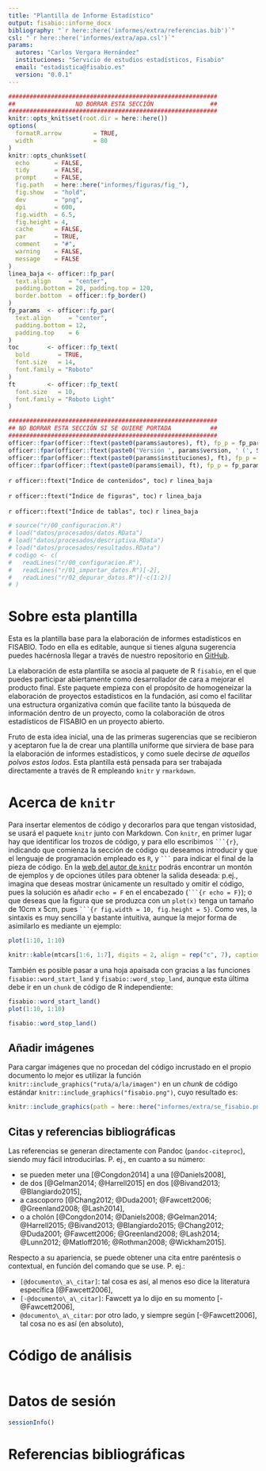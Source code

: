 ```yaml
---
title: "Plantilla de Informe Estadístico"
output: fisabio::informe_docx
bibliography: "`r here::here('informes/extra/referencias.bib')`"
csl: "`r here::here('informes/extra/apa.csl')`"
params: 
  autores: "Carlos Vergara Hernández"
  instituciones: "Servicio de estudios estadísticos, Fisabio"
  email: "estadistica@fisabio.es"
  version: "0.0.1"
---
```


```r
###########################################################
##                 NO BORRAR ESTA SECCIÓN                ##
###########################################################
knitr::opts_knit$set(root.dir = here::here())
options(
  formatR.arrow         = TRUE,
  width                 = 80
)
knitr::opts_chunk$set(
  echo       = FALSE,
  tidy       = FALSE,
  prompt     = FALSE,
  fig.path   = here::here("informes/figuras/fig_"),
  fig.show   = "hold",
  dev        = "png",
  dpi        = 600,
  fig.width  = 6.5,
  fig.height = 4,
  cache      = FALSE,
  par        = TRUE,
  comment    = "#",
  warning    = FALSE,
  message    = FALSE
)
linea_baja <- officer::fp_par(
  text.align     = "center", 
  padding.bottom = 20, padding.top = 120, 
  border.bottom  = officer::fp_border()
)
fp_params  <- officer::fp_par(
  text.align     = "center",
  padding.bottom = 12,
  padding.top    = 6
)
toc        <- officer::fp_text(
  bold        = TRUE,
  font.size   = 14,
  font.family = "Roboto"
)
ft         <- officer::fp_text(
  font.size   = 10,
  font.family = "Roboto Light"
)
```

```r
###########################################################
## NO BORRAR ESTA SECCIÓN SI SE QUIERE PORTADA           ##
###########################################################
officer::fpar(officer::ftext(paste0(params$autores), ft), fp_p = fp_params)
officer::fpar(officer::ftext(paste0('Versión ', params$version, ' (', Sys.Date(), ')'), ft), fp_p = fp_params)
officer::fpar(officer::ftext(paste0(params$instituciones), ft), fp_p = fp_params)
officer::fpar(officer::ftext(paste0(params$email), ft), fp_p = fp_params)
```

\newpage


<!-- Inicio: No borrar esto si se quiere TOC  -->


`r officer::ftext("Índice de contenidos", toc)`
`r linea_baja`
<!---BLOCK_TOC--->

`r officer::ftext("Índice de figuras", toc)`
`r linea_baja`
<!---BLOCK_TOC{seq_id: 'fig'}--->

`r officer::ftext("Índice de tablas", toc)`
`r linea_baja`
<!---BLOCK_TOC{seq_id: 'tab'}--->

<!-- Final: No borrar esto si se quiere TOC -->


\newpage

```r
# source("r/00_configuracion.R")
# load("datos/procesados/datos.RData")
# load("datos/procesados/descriptiva.RData")
# load("datos/procesados/resultados.RData")
# codigo <- c(
#   readLines("r/00_configuracion.R"),
#   readLines("r/01_importar_datos.R")[-2],
#   readLines("r/02_depurar_datos.R")[-c(1:2)]
# )
```

# Sobre esta plantilla
Esta es la plantilla base para la elaboración de informes estadísticos en FISABIO. Todo en ella es editable, aunque si tienes alguna sugerencia puedes hacérnosla llegar a través de nuestro repositorio en [GitHub](https://www.github.com/estadistica-fisabio/fisabio).

La elaboración de esta plantilla se asocia al paquete de R ``fisabio``, en el que puedes participar abiertamente como desarrollador de cara a mejorar el producto final. Este paquete empieza con el propósito de homogeneizar la elaboración de proyectos estadísticos en la fundación, así como el facilitar una estructura organizativa común que facilite tanto la búsqueda de información dentro de un proyecto, como la colaboración de otros estadísticos de FISABIO en un proyecto abierto.


Fruto de esta idea inicial, una de las primeras sugerencias que se recibieron y aceptaron fue la de crear una plantilla uniforme que sirviera de base para la elaboración de informes estadísticos, y como suele decirse _de aquellos polvos estos lodos_. Esta plantilla está pensada para ser trabajada directamente a través de R empleando ``knitr`` y ``rmarkdown``.


# Acerca de `knitr`
Para insertar elementos de código y decorarlos para que tengan vistosidad, se usará el paquete `knitr` junto con Markdown. Con `knitr`, en primer lugar hay que identificar los trozos de código, y para ello escribimos ```` ```{r} ````, indicando que comienza la sección de código qu deseamos introducir y que el lenguaje de programación empleado es `R`, y ```` ``` ```` para indicar el final de la pieza de código. En la [web del autor de `knitr`](http://yihui.name/knitr/) podrás encontrar un montón de ejemplos y de opciones útiles para obtener la salida deseada: p.ej., imagina que deseas mostrar únicamente un resultado y omitir el código, pues la solución es añadir `echo = F` en el encabezado (```` ```{r echo = F} ````); o que deseas que la figura que se produzca con un `plot(x)` tenga un tamaño de 10cm x 5cm, pues ```` ```{r fig.width = 10, fig.height = 5} ````. Como ves, la sintaxis es muy sencilla y bastante intuitiva, aunque la mejor forma de asimilarlo es mediante un ejemplo:

```r
plot(1:10, 1:10)
```

```r
knitr::kable(mtcars[1:6, 1:7], digits = 2, align = rep("c", 7), caption = "Esto es una Tabla...")
```

También es posible pasar a una hoja apaisada con gracias a las funciones `fisabio::word_start_land` y `fisabio::word_stop_land`, aunque esta última debe ir en un `chunk` de código de R independiente:

```r
fisabio::word_start_land()
plot(1:10, 1:10)
```

```r
fisabio::word_stop_land()
```


## Añadir imágenes
Para cargar imágenes que no procedan del código incrustado en el propio documento lo mejor es utilizar la función `knitr::include_graphics("ruta/a/la/imagen")` en un _chunk_ de código estándar `knitr::include_graphics("fisabio.png")`, cuyo resultado es:


```r
knitr::include_graphics(path = here::here("informes/extra/se_fisabio.png"), rel_path = FALSE)
```

## Citas y referencias bibliográficas
Las referencias se generan directamente con Pandoc (`pandoc-citeproc`), siendo muy fácil introducirlas. P. ej., en cuanto a su número:

- se pueden meter una [@Congdon2014] a una [@Daniels2008],
- de dos [@Gelman2014; @Harrell2015] en dos [@Bivand2013; @Blangiardo2015],
- a cascoporro [@Chang2012; @Duda2001; @Fawcett2006; @Greenland2008; @Lash2014],
- o a cholón [@Congdon2014; @Daniels2008; @Gelman2014;  @Harrell2015; @Bivand2013; @Blangiardo2015; @Chang2012; @Duda2001; @Fawcett2006; @Greenland2008; @Lash2014; @Lunn2012; @Matloff2016; @Rothman2008; @Wickham2015].

Respecto a su apariencia, se puede obtener una cita entre paréntesis o contextual, en función del comando que se use. P. ej.:

- ``[@documento\_a\_citar]``: tal cosa es así, al menos eso dice la literatura específica [@Fawcett2006],
- ``[-@documento\_a\_citar]``: Fawcett ya lo dijo en su momento [-@Fawcett2006],
- ``@documento\_a\_citar``: por otro lado, y siempre según [-@Fawcett2006], tal cosa no es así (en absoluto),


\newpage

# Código de análisis

```r
```


\newpage

# Datos de sesión

```r
sessionInfo()
```


\newpage

# Referencias bibliográficas
